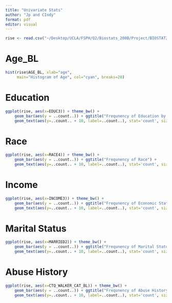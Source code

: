 ```yaml
---
title: "Univariate Stats"
author: "Jp and CIndy"
format: pdf
editor: visual
---
```


```r
rise <- read.csv("~/Desktop/UCLA/FSPH/Q2/Biostats_200B/Project/BIOSTAT200BProject/data/rise.csv")
```

# Age_BL

```r
hist(rise$AGE_BL, xlab="age", 
     main="Histogram of Age", col="cyan", breaks=20)
```

# Education

```r
ggplot(rise, aes(x=EDUC3)) + theme_bw() + 
    geom_bar(aes(y = ..count..)) + ggtitle("Frequnency of Education by Level") + 
    geom_text(aes(y=..count.. + 10, label=..count..), stat='count', size = 5)
```

# Race

```r
ggplot(rise, aes(x=RACE4)) + theme_bw() + 
    geom_bar(aes(y = ..count..)) + ggtitle("Frequnency of Race") + 
    geom_text(aes(y=..count.. + 10, label=..count..), stat='count', size = 5)
```

# Income

```r
ggplot(rise, aes(x=INCOME3)) + theme_bw() + 
    geom_bar(aes(y = ..count..)) + ggtitle("Frequnency of Economic Status") + 
    geom_text(aes(y=..count.. + 10, label=..count..), stat='count', size = 5)
```

# Marital Status

```r
ggplot(rise, aes(x=MARRIED2)) + theme_bw() + 
    geom_bar(aes(y = ..count..)) + ggtitle("Frequnency of Marital Status") + 
    geom_text(aes(y=..count.. + 10, label=..count..), stat='count', size = 5)
```

# Abuse History 

```r
ggplot(rise, aes(x=CTQ_WALKER_CAT_BL)) + theme_bw() + 
    geom_bar(aes(y = ..count..)) + ggtitle("Frequnency of Abuse History") + 
    geom_text(aes(y=..count.. + 10, label=..count..), stat='count', size = 5)

```
